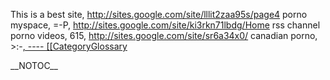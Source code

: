 This is a best site, http://sites.google.com/site/lllit2zaa95s/page4 porno myspace,  =-P, http://sites.google.com/site/ki3rkn71lbdg/Home rss channel porno videos,  615, http://sites.google.com/site/sr6a34x0/ canadian porno,  >:-[[,
----
[[CategoryGlossary]]

__NOTOC__